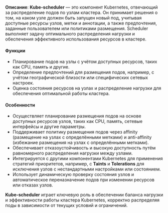 **Описание**: **Kube-scheduler** — это компонент Kubernetes, отвечающий за распределение подов по узлам кластера. Он принимает решения о том, на каком узле должен быть запущен новый под, учитывая доступные ресурсы узлов, метки и аннотации, а также предпочтения, заданные пользователем или политиками размещения. Scheduler выполняет задачу оптимального распределения нагрузки и обеспечения эффективного использования ресурсов в кластере.

#### Функции
- Планирование подов на узлы с учётом доступных ресурсов, таких как CPU, память и другие.
- Определение предпочтений для размещения подов, например, с учётом географической близости или специфических сетевых настроек.
- Оценка состояния ресурсов на узлах и распределение нагрузки для обеспечения оптимальной работы кластера.

#### Особенности
- Осуществляет планирование размещения подов на основе доступных ресурсов узлов, таких как CPU, память, сетевые интерфейсы и другие параметры.
- Поддерживает политику размещения подов через affinity (размещение на узлах с определёнными метками) и anti-affinity (избежание размещения на узлах с определёнными метками).
- Обеспечивает отказоустойчивость и высокую доступность путём равномерного распределения нагрузки между узлами.
- Интегрируется с другими компонентами Kubernetes для применения стратегий приоритетов, например, с **Taints** и **Tolerations** для исключения узлов с нестандартными настройками или состоянием.
- Использует динамическую проверку состояния узлов и автоматическое переназначение подов при изменении ресурсов или отказах узлов.

**Kube-scheduler** играет ключевую роль в обеспечении баланса нагрузки и эффективности работы кластера Kubernetes, корректно распределяя поды в зависимости от текущих условий и ограничений.
